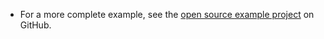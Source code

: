 <PlatformWrapper platform="windows">

- For a more complete example, see the [open source  <Vpd k="PRODUCT"/> example project](https://github.com/AgoraIO/API-Examples/tree/master/windows) on GitHub.

</PlatformWrapper>
